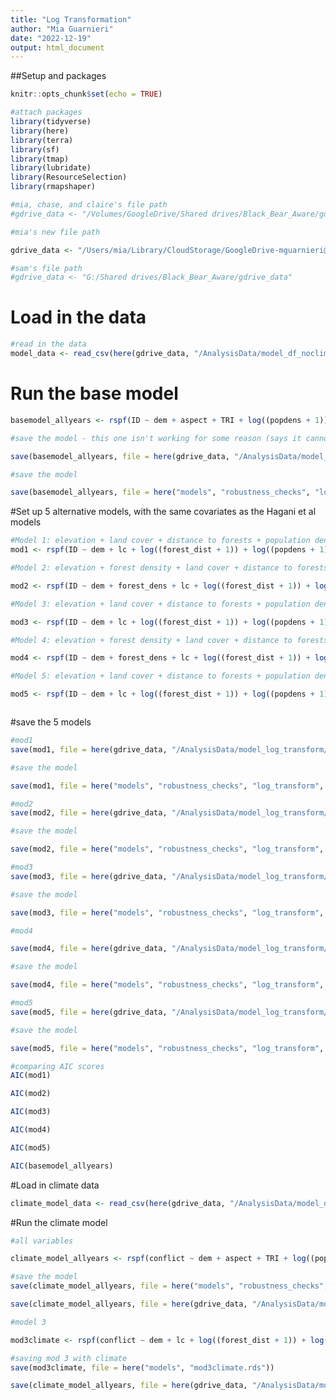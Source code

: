 ```yaml
---
title: "Log Transformation"
author: "Mia Guarnieri"
date: "2022-12-19"
output: html_document
---
```

##Setup and packages

```r
knitr::opts_chunk$set(echo = TRUE)

#attach packages
library(tidyverse)
library(here)
library(terra)
library(sf)
library(tmap)
library(lubridate)
library(ResourceSelection)
library(rmapshaper)

#mia, chase, and claire's file path
#gdrive_data <- "/Volumes/GoogleDrive/Shared drives/Black_Bear_Aware/gdrive_data"

#mia's new file path

gdrive_data <- "/Users/mia/Library/CloudStorage/GoogleDrive-mguarnieri@ucsb.edu/Shared drives/Black_Bear_Aware/gdrive_data"

#sam's file path
#gdrive_data <- "G:/Shared drives/Black_Bear_Aware/gdrive_data"

```

# Load in the data

```r
#read in the data
model_data <- read_csv(here(gdrive_data, "/AnalysisData/model_df_noclimate/12_13_2022/model_data_allyears.csv"))
```


# Run the base model

```r
basemodel_allyears <- rspf(ID ~ dem + aspect + TRI + log((popdens + 1)) + lc + road_dens + road_dist + streams_dist + urban_dist + rec_dist + log((forest_dist + 1)) + forest_dens, family = "binomial", m = 0, B = 1000, data = model_data)
```


```r
#save the model - this one isn't working for some reason (says it cannot open the connection?)

save(basemodel_allyears, file = here(gdrive_data, "/AnalysisData/model_log_transform/noclimate/basemodel_allyears_log.rds"))

#save the model

save(basemodel_allyears, file = here("models", "robustness_checks", "log_transform", "basemodel_allyears_log.rds"))

```

#Set up 5 alternative models, with the same covariates as the Hagani et al models

```r

#Model 1: elevation + land cover + distance to forests + population density + distance to recreational areas+ road density + distance to urban areas
mod1 <- rspf(ID ~ dem + lc + log((forest_dist + 1)) + log((popdens + 1)) + rec_dist + road_dens + urban_dist, family = "binomial", m = 0, B = 1000, data = model_data)

#Model 2: elevation + forest density + land cover + distance to forests + population density + distance to recreational areas + road density + distance to urban areas

mod2 <- rspf(ID ~ dem + forest_dens + lc + log((forest_dist + 1)) + log((popdens + 1)) + rec_dist + road_dens + urban_dist, family = "binomial", m = 0, B = 1000, data = model_data)

#Model 3: elevation + land cover + distance to forests + population density + distance to recreational areas + distance to streams + terrain ruggedness + distance to urban areas

mod3 <- rspf(ID ~ dem + lc + log((forest_dist + 1)) + log((popdens + 1)) + rec_dist + streams_dist + TRI + urban_dist, family = "binomial", m = 0, B = 1000, data = model_data)

#Model 4: elevation + forest density + land cover + distance to forests + population density + distance to recreational areas + distance to streams + distance to urban areas

mod4 <- rspf(ID ~ dem + forest_dens + lc + log((forest_dist + 1)) + log((popdens + 1)) + rec_dist + streams_dist + urban_dist, family = "binomial", m = 0, B = 1000, data = model_data)

#Model 5: elevation + land cover + distance to forests + population density + distance to streams + terrain ruggedness + distance to urban areas

mod5 <- rspf(ID ~ dem + lc + log((forest_dist + 1)) + log((popdens + 1)) + streams_dist + TRI + urban_dist, family = "binomial", m = 0, B = 1000, data = model_data)



```

#save the 5 models 

```r
#mod1
save(mod1, file = here(gdrive_data, "/AnalysisData/model_log_transform/noclimate/mod1_log.rds"))

#save the model

save(mod1, file = here("models", "robustness_checks", "log_transform", "mod1_log.rds"))

#mod2
save(mod2, file = here(gdrive_data, "/AnalysisData/model_log_transform/noclimate/mod2_log.rds"))

#save the model

save(mod2, file = here("models", "robustness_checks", "log_transform", "mod2_log.rds"))

#mod3
save(mod3, file = here(gdrive_data, "/AnalysisData/model_log_transform/noclimate/mod3_log.rds"))

#save the model

save(mod3, file = here("models", "robustness_checks", "log_transform", "mod3_log.rds"))

#mod4

save(mod4, file = here(gdrive_data, "/AnalysisData/model_log_transform/noclimate/mod4_log.rds"))

#save the model

save(mod4, file = here("models", "robustness_checks", "log_transform", "mod4_log.rds"))

#mod5
save(mod5, file = here(gdrive_data, "/AnalysisData/model_log_transform/noclimate/mod5_log.rds"))

#save the model

save(mod5, file = here("models", "robustness_checks", "log_transform", "mod5_log.rds"))

```

```r
#comparing AIC scores
AIC(mod1)

AIC(mod2)

AIC(mod3)

AIC(mod4)

AIC(mod5)

AIC(basemodel_allyears)

```
#Load in climate data

```r
climate_model_data <- read_csv(here(gdrive_data, "/AnalysisData/model_df_climate/12_9_2022/climate_model_data_allyears.csv"))
```


#Run the climate model

```r
#all variables

climate_model_allyears <- rspf(conflict ~ dem + aspect + TRI + log((popdens + 1)) + lc + road_dens + road_dist + streams_dist + urban_dist + rec_dist + log((forest_dist + 1)) + forest_dens + dist_fire_1yr + dist_fire_23yrs + dist_fire_45yrs + drought, family = "binomial", m = 0, B = 1000, data = climate_model_data)

#save the model 
save(climate_model_allyears, file = here("models", "robustness_checks", "log_transform", "climatemodel_allyears_log.rds"))

save(climate_model_allyears, file = here(gdrive_data, "/AnalysisData/models/1_17_2023/climatemodel_allyears_log.rds"))

#model 3

mod3climate <- rspf(conflict ~ dem + lc + log((forest_dist + 1)) + log((popdens + 1)) + rec_dist + streams_dist + TRI + urban_dist + dist_fire_1yr + dist_fire_23yrs + dist_fire_45yrs + drought, family = "binomial", m = 0, B = 1000, data = climate_model_data)

#saving mod 3 with climate 
save(mod3climate, file = here("models", "mod3climate.rds"))

save(climate_model_allyears, file = here(gdrive_data, "/AnalysisData/models/12_9_2022/mod3_allyears_climate/mod3climate.rds"))

```

